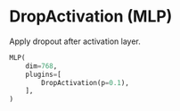 
# DropActivation (MLP)

Apply dropout after activation layer.

```python copy
MLP(
    dim=768,
    plugins=[
        DropActivation(p=0.1),
    ],
)
```
